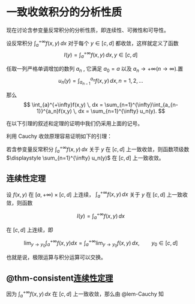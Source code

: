 # 一致收敛积分的分析性质

现在讨论含参变量反常积分的分析性质，即连续性、可微性和可导性。

设反常积分 $\displaystyle \int_{a}^{+\infty} f(x,y) \, dx$ 对于每个 $\displaystyle y \in [c,d]$ 都收敛，这样就定义了函数
$$
I(y) = \int_{a}^{+\infty} f(x,y) \, dx,   y \in [c,d]
$$

任取一列严格单调增加的数列 $\displaystyle {a_n}$ , 它满足 $\displaystyle a_0 = a$ 以及 $\displaystyle a_n \to +\infty(n \to \infty)$.置
$$
u_n(y) = \int_{a_{n-1}}^{a_n}f(x,y) \, dx, n=1,2,...
$$

那么
$$
\int_{a}^{+\infty}f(x,y) \, dx = \sum_{n=1}^{\infty}\int_{a_{n-1}}^{a_n}f(x,y) \, dx = \sum_{n=1}^{\infty} u_n(y).
$$

在以下引理的叙述和定理的证明中我们仍采用上面的记号。

利用 Cauchy 收敛原理容易证明如下的引理：

::: {#lem-Cauchy}

若含参变量反常积分 $\displaystyle \int_{a}^{+\infty}f(x,y) \, dx$ 关于 $\displaystyle y$ 在 $\displaystyle [c,d]$ 上一致收敛，则函数项级数 $\displaystyle \sum_{n=1}^{\infty} u_n(y)$ 在 $\displaystyle [c,d]$ 上一致收敛。

:::

::: {#thm-consistent}

## 连续性定理
设 $\displaystyle f(x,y)$ 在 $\displaystyle [a,+\infty) \times [c,d]$ 上连续， $\displaystyle \int_{a}^{+\infty}f(x,y) \, dx$ 关于 $\displaystyle y$ 在 $\displaystyle [c,d]$ 上一致收敛，则函数

$$
I(y) = \int_{a}^{+\infty}f(x,y)\, dx
$$

在 $\displaystyle [c,d]$ 上连续，即

$$
\lim_{y \to y_0} \int_{a}^{+\infty}f(x,y)dx = \int_{a}^{+\infty}\lim_{y \to y_0}f(x,y) \, dx, \qquad  y_0 \in [c,d]
$$

也就是说，极限运算与积分运算可以交换。

:::

::: {.proof}
## @thm-consistent[连续性定理]
因为 $\displaystyle \int_{a}^{+\infty}f(x,y) \, dx$ 在 $\displaystyle [c,d]$ 上一致收敛，那么由 @lem-Cauchy 知
:::